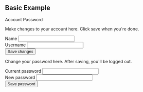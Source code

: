
## Basic Example

<Showcase>
  <Showcase.Preview>
    <Tabs.Root defaultValue="account" className="w-[400px]">
      <Tabs.List>
        <Tabs.Trigger value="account">Account</Tabs.Trigger>
        <Tabs.Trigger value="password">Password</Tabs.Trigger>
      </Tabs.List>
      <Tabs.Content value="account">
        <p className="text-sm text-base-content">
          Make changes to your account here. Click save when you're done.
        </p>
        <div className="grid gap-2 py-4">
          <div className="space-y-1">
            <Label htmlFor="name">Name</Label>
            <Input id="name" defaultValue="Pedro Duarte" />
          </div>
          <div className="space-y-1">
            <Label htmlFor="username">Username</Label>
            <Input id="username" defaultValue="@peduarte" />
          </div>
        </div>
        <div className="flex">
          <Button>Save changes</Button>
        </div>
      </Tabs.Content>
      <Tabs.Content value="password">
        <p className="text-sm text-base-content">
          Change your password here. After saving, you'll be logged out.
        </p>
        <div className="grid gap-2 py-4">
          <div className="space-y-1">
            <Label htmlFor="current">Current password</Label>
            <Input id="current" type="password" />
          </div>
          <div className="space-y-1">
            <Label htmlFor="new">New password</Label>
            <Input id="new" type="password" />
          </div>
        </div>
        <div className="flex">
          <Button>Save password</Button>
        </div>
      </Tabs.Content>
    </Tabs.Root>
  </Showcase.Preview>
</Showcase>
